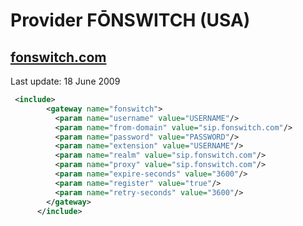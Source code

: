 
# Provider FŌNSWITCH (USA) 

 

## [fonswitch.com](http://www.fonswitch.com/)

Last update: 18 June 2009

```xml
 <include>
        <gateway name="fonswitch">
          <param name="username" value="USERNAME"/>
          <param name="from-domain" value="sip.fonswitch.com"/>
          <param name="password" value="PASSWORD"/>
          <param name="extension" value="USERNAME"/>
          <param name="realm" value="sip.fonswitch.com"/>
          <param name="proxy" value="sip.fonswitch.com"/>
          <param name="expire-seconds" value="3600"/>
          <param name="register" value="true"/>
          <param name="retry-seconds" value="3600"/>
        </gateway>
      </include> 
```


